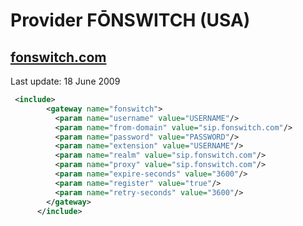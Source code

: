 
# Provider FŌNSWITCH (USA) 

 

## [fonswitch.com](http://www.fonswitch.com/)

Last update: 18 June 2009

```xml
 <include>
        <gateway name="fonswitch">
          <param name="username" value="USERNAME"/>
          <param name="from-domain" value="sip.fonswitch.com"/>
          <param name="password" value="PASSWORD"/>
          <param name="extension" value="USERNAME"/>
          <param name="realm" value="sip.fonswitch.com"/>
          <param name="proxy" value="sip.fonswitch.com"/>
          <param name="expire-seconds" value="3600"/>
          <param name="register" value="true"/>
          <param name="retry-seconds" value="3600"/>
        </gateway>
      </include> 
```


